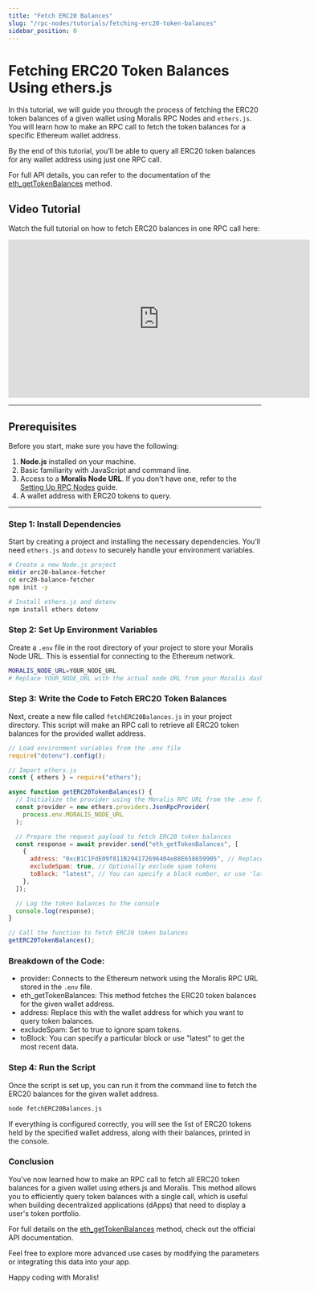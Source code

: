 ```yaml
---
title: "Fetch ERC20 Balances"
slug: "/rpc-nodes/tutorials/fetching-erc20-token-balances"
sidebar_position: 0
---
```



# Fetching ERC20 Token Balances Using ethers.js

In this tutorial, we will guide you through the process of fetching the ERC20 token balances of a given wallet using Moralis RPC Nodes and `ethers.js`. You will learn how to make an RPC call to fetch the token balances for a specific Ethereum wallet address.

By the end of this tutorial, you’ll be able to query all ERC20 token balances for any wallet address using just one RPC call.

For full API details, you can refer to the documentation of the [eth_getTokenBalances](/rpc-nodes/reference/extended-rpc/eth_getTokenBalances) method.

## Video Tutorial

Watch the full tutorial on how to fetch ERC20 balances in one RPC call here:

<iframe width="600" height="315" src="https://www.youtube.com/embed/UNp5M8hoViE" title="YouTube video player" frameborder="0" allow="accelerometer; autoplay; clipboard-write; encrypted-media; gyroscope; picture-in-picture" allowfullscreen></iframe>

---

## Prerequisites

Before you start, make sure you have the following:

1. **Node.js** installed on your machine.
2. Basic familiarity with JavaScript and command line.
3. Access to a **Moralis Node URL**. If you don't have one, refer to the [Setting Up RPC Nodes](/get-your-node-api-key) guide.
4. A wallet address with ERC20 tokens to query.

---

### Step 1: Install Dependencies

Start by creating a project and installing the necessary dependencies. You’ll need `ethers.js` and `dotenv` to securely handle your environment variables.

```bash
# Create a new Node.js project
mkdir erc20-balance-fetcher
cd erc20-balance-fetcher
npm init -y

# Install ethers.js and dotenv
npm install ethers dotenv
```

### Step 2: Set Up Environment Variables

Create a `.env` file in the root directory of your project to store your Moralis Node URL. This is essential for connecting to the Ethereum network.

```bash
MORALIS_NODE_URL=YOUR_NODE_URL
# Replace YOUR_NODE_URL with the actual node URL from your Moralis dashboard.
```

### Step 3: Write the Code to Fetch ERC20 Token Balances

Next, create a new file called `fetchERC20Balances.js` in your project directory. This script will make an RPC call to retrieve all ERC20 token balances for the provided wallet address.

```javascript
// Load environment variables from the .env file
require("dotenv").config();

// Import ethers.js
const { ethers } = require("ethers");

async function getERC20TokenBalances() {
  // Initialize the provider using the Moralis RPC URL from the .env file
  const provider = new ethers.providers.JsonRpcProvider(
    process.env.MORALIS_NODE_URL
  );

  // Prepare the request payload to fetch ERC20 token balances
  const response = await provider.send("eth_getTokenBalances", [
    {
      address: "0xcB1C1FdE09f811B294172696404e88E658659905", // Replace with the wallet address to query
      excludeSpam: true, // Optionally exclude spam tokens
      toBlock: "latest", // You can specify a block number, or use 'latest' for the most recent block
    },
  ]);

  // Log the token balances to the console
  console.log(response);
}

// Call the function to fetch ERC20 token balances
getERC20TokenBalances();
```

### Breakdown of the Code:

- provider: Connects to the Ethereum network using the Moralis RPC URL stored in the `.env` file.
- eth_getTokenBalances: This method fetches the ERC20 token balances for the given wallet address.
- address: Replace this with the wallet address for which you want to query token balances.
- excludeSpam: Set to true to ignore spam tokens.
- toBlock: You can specify a particular block or use "latest" to get the most recent data.

### Step 4: Run the Script

Once the script is set up, you can run it from the command line to fetch the ERC20 balances for the given wallet address.

```bash
node fetchERC20Balances.js
```

If everything is configured correctly, you will see the list of ERC20 tokens held by the specified wallet address, along with their balances, printed in the console.

### Conclusion

You've now learned how to make an RPC call to fetch all ERC20 token balances for a given wallet using ethers.js and Moralis. This method allows you to efficiently query token balances with a single call, which is useful when building decentralized applications (dApps) that need to display a user's token portfolio.

For full details on the [eth_getTokenBalances](/rpc-nodes/reference/extended-rpc/eth_getTokenBalances) method, check out the official API documentation.

Feel free to explore more advanced use cases by modifying the parameters or integrating this data into your app.

Happy coding with Moralis!
